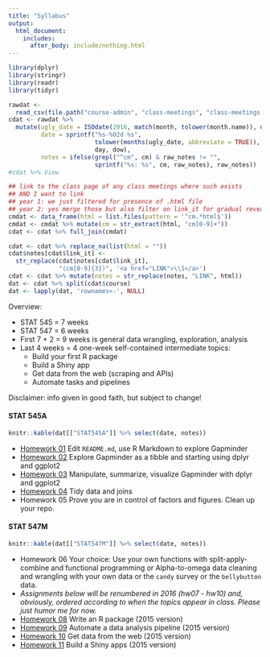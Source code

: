 ```yaml
---
title: "Syllabus"
output:
  html_document:
    includes:
      after_body: include/nothing.html
---
```


```r
library(dplyr)
library(stringr)
library(readr)
library(tidyr)

rawdat <-
  read_csv(file.path("course-admin", "class-meetings", "class-meetings.csv"))
cdat <- rawdat %>%
  mutate(ugly_date = ISOdate(2016, match(month, tolower(month.name)), day),
         date = sprintf("%s-%02d %s",
                        tolower(months(ugly_date, abbreviate = TRUE)),
                        day, dow),
         notes = ifelse(grepl("^cm", cm) & raw_notes != "",
                        sprintf("%s: %s", cm, raw_notes), raw_notes))
#cdat %>% View

## link to the class page of any class meetings where such exists
## AND I want to link
## year 1: we just filtered for presence of .html file
## year 2: yes merge those but also filter on link_it for gradual reveal
cmdat <- data_frame(html = list.files(pattern = '^cm.*html$'))
cmdat <- cmdat %>% mutate(cm = str_extract(html, "cm[0-9]+"))
cdat <- cdat %>% full_join(cmdat)

cdat <- cdat %>% replace_na(list(html = ""))
cdat$notes[cdat$link_it] <-
  str_replace(cdat$notes[cdat$link_it],
              "(cm[0-9]{3})", '<a href="LINK">\\1</a>')
cdat <- cdat %>% mutate(notes = str_replace(notes, "LINK", html))
dat <- cdat %>% split(cdat$course)
dat <- lapply(dat, 'rownames<-', NULL)
```

Overview:

  * STAT 545 = 7 weeks
  * STAT 547 = 6 weeks
  * First 7 + 2 = 9 weeks is general data wrangling, exploration, analysis
  * Last 4 weeks = 4 one-week self-contained intermediate topics:
    - Build your first R package
    - Build a Shiny app
    - Get data from the web (scraping and APIs)
    - Automate tasks and pipelines

Disclaimer: info given in good faith, but subject to change!

<!-- unholy hack to make following two tables less wide and the same wide -->
<style type="text/css">
table {
   max-width: 50%;
}
</style>

#### STAT 545A

```r
knitr::kable(dat[["STAT545A"]] %>% select(date, notes))
```

  * [Homework 01](hw01_edit-README.html) Edit `README.md`, use R Markdown to explore Gapminder
  * [Homework 02](hw02_explore-gapminder-dplyr.html) Explore Gapminder as a tibble and starting using dplyr and ggplot2
  * [Homework 03](hw03_dplyr-and-more-ggplot2.html) Manipulate, summarize, visualize Gapminder with dplyr and ggplot2
  * [Homework 04](hw04_tidy-data-joins.html) Tidy data and joins
  * Homework 05 Prove you are in control of factors and figures. Clean up your repo.

#### STAT 547M

```r
knitr::kable(dat[["STAT547M"]] %>% select(date, notes))
```

  * Homework 06 Your choice: Use your own functions with split-apply-combine and functional programming or Alpha-to-omega data cleaning and wrangling with your own data or the `candy` survey or the `bellybutton` data.
  * *Assignments below will be renumbered in 2016 (hw07 - hw10) and, obviously, ordered according to when the topics appear in class. Please just humor me for now.*
  * [Homework 08](hw08_package.html) Write an R package (2015 version)
  * [Homework 09](hw09_automation.html) Automate a data analysis pipeline (2015 version)
  * [Homework 10](hw10_data-from-web.html) Get data from the web (2015 version)
  * [Homework 11](hw11_shiny.html) Build a Shiny apps (2015 version)
